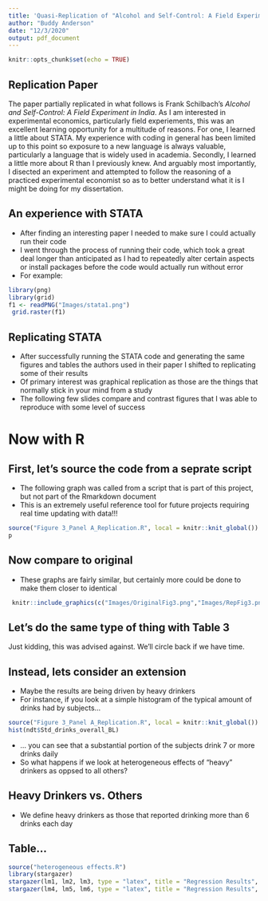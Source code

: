 ```yaml
---
title: 'Quasi-Replication of "Alcohol and Self-Control: A Field Experiment in India"'
author: "Buddy Anderson"
date: "12/3/2020"
output: pdf_document
---
```


```r
knitr::opts_chunk$set(echo = TRUE)
```

<!-- For your info, you can RUN CODE before knitting so as to see what will appear within the text. This -->
<!-- feature is insanely useful and I did not realize I could do it. -->

## Replication Paper
The paper partially replicated in what follows is Frank Schilbach's *Alcohol and Self-Control: A Field Experiment in India*. As I am interested in experimental economics, particularly field experiements, this was an excellent learning opportunity for a multitude of reasons. For one, I learned a little about STATA. My experience with coding in general has been limited up to this point so exposure to a new language is always valuable, particularly a language that is widely used in academia. Secondly, I learned a little more about R than I previously knew. And arguably most importantly, I disected an experiment and attempted to follow the reasoning of a practiced experimental economist so as to better understand what it is I might be doing for my dissertation.

## An experience with STATA

- After finding an interesting paper I needed to make sure I could actually run their code
- I went through the process of running their code, which took a great deal longer than anticipated as I had to repeatedly alter certain aspects or install packages before the code would actually run without error
- For example:
```r
library(png)
library(grid)
f1 <- readPNG("Images/stata1.png")
 grid.raster(f1)
```

## Replicating STATA
- After successfully running the STATA code and generating the same figures and tables the authors used in their paper I shifted to replicating some of their results
- Of primary interest was graphical replication as those are the things that normally stick in your mind from a study
- The following few slides compare and contrast figures that I was able to reproduce with some level of success

# Now with R

## First, let's source the code from a seprate script
- The following graph was called from a script that is part of this project, but not part of the Rmarkdown document
- This is an extremely useful reference tool for future projects requiring real time updating with data!!!

```r
source("Figure 3_Panel A_Replication.R", local = knitr::knit_global())
p
```

## Now compare to original
- These graphs are fairly similar, but certainly more could be done to make them closer to identical

```r
 knitr::include_graphics(c("Images/OriginalFig3.png","Images/RepFig3.png"))
``` 


## Let's do the same type of thing with Table 3 
Just kidding, this was advised against. We'll circle back if we have time.

\pagebreak
## Instead, lets consider an extension
- Maybe the results are being driven by heavy drinkers
- For instance, if you look at a simple histogram of the typical amount of drinks had by subjects...

```r
source("Figure 3_Panel A_Replication.R", local = knitr::knit_global())
hist(ndt$Std_drinks_overall_BL)
```
- ... you can see that a substantial portion of the subjects drink 7 or more drinks daily
- So what happens if we look at heterogeneous effects of "heavy" drinkers as oppsed to all others?


## Heavy Drinkers vs. Others
- We define heavy drinkers as those that reported drinking more than 6 drinks each day

## Table...
```r
source("heterogeneous effects.R")
library(stargazer)
stargazer(lm1, lm2, lm3, type = "latex", title = "Regression Results", header = F)
stargazer(lm4, lm5, lm6, type = "latex", title = "Regression Results", header = F)
```

